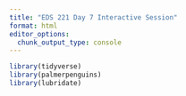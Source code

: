 ```yaml
---
title: "EDS 221 Day 7 Interactive Session"
format: html
editor_options: 
  chunk_output_type: console
---
```


```r
library(tidyverse)
library(palmerpenguins)
library(lubridate)



```

